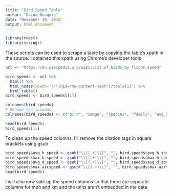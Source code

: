 ```yaml
---
title: "Bird_Speed_Table"
author: "Daina Bouquin"
date: "November 30, 2015"
output: html_document
---
```


```r
library(rvest)
library(stringr)
```

These scripts can be used to scrape a table by copying the table's xpath in the source. 
I obtained this xpath using Chrome's developer tools
```r
url <- "https://en.wikipedia.org/wiki/List_of_birds_by_flight_speed"

bird_speeds <- url %>%
  html() %>%
  html_nodes(xpath='//*[@id="mw-content-text"]/table[1]') %>%
  html_table()
bird_speeds <- bird_speeds[[1]]

colnames(bird_speeds)
# Rename the columns
colnames(bird_speeds) <- c("bird", "image", "species", "family", "avg_h_speed", "max_h_speed", "avg_d_speed", "max_airspeed", "flight")

head(bird_speeds)
bird_speeds[1,]
```

To clean up the speed columns, I'll remove the citation tags in square brackets using gsub
```r
bird_speeds$avg_h_speed <- gsub("\\[(.+)\\]", "", bird_speeds$avg_h_speed)
bird_speeds$max_h_speed <- gsub("\\[(.+)\\]", "", bird_speeds$max_h_speed)
bird_speeds$avg_d_speed <- gsub("\\[(.+)\\]", "", bird_speeds$avg_d_speed)
bird_speeds$max_airspeed <- gsub("\\[(.+)\\]", "", bird_speeds$max_airspeed)
head(bird_speeds)
```

I will also now split up the speed columns so that there are separate columns for mph and km and the units aren't embedded in the data

